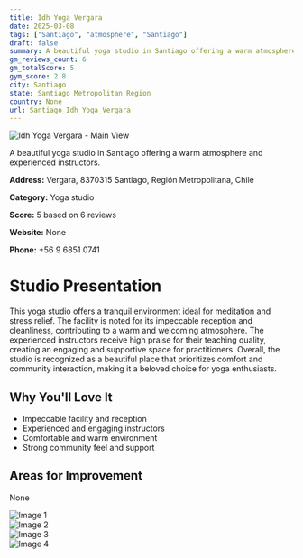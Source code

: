 ```yaml
---
title: Idh Yoga Vergara
date: 2025-03-08
tags: ["Santiago", "atmosphere", "Santiago"]  
draft: false
summary: A beautiful yoga studio in Santiago offering a warm atmosphere and experienced instructors.
gm_reviews_count: 6
gm_totalScore: 5
gym_score: 2.8
city: Santiago
state: Santiago Metropolitan Region
country: None
url: Santiago_Idh_Yoga_Vergara
---
```


<div className="aspect-[16/9] relative my-8">
  <img 
    src="https://lh5.googleusercontent.com/p/AF1QipOiceml4y9lRrX9lBa-k6A_7diNcPs619fzbjTO=w1920-h1080-k-no"
    alt="Idh Yoga Vergara - Main View"
    className="object-cover absolute inset-0 w-full h-full rounded-lg"
  />
</div>

A beautiful yoga studio in Santiago offering a warm atmosphere and experienced instructors.

**Address:** Vergara, 8370315 Santiago, Región Metropolitana, Chile

**Category:** Yoga studio

**Score:** 5 based on 6 reviews

**Website:** None

**Phone:** +56 9 6851 0741

# Studio Presentation

This yoga studio offers a tranquil environment ideal for meditation and stress relief. The facility is noted for its impeccable reception and cleanliness, contributing to a warm and welcoming atmosphere. The experienced instructors receive high praise for their teaching quality, creating an engaging and supportive space for practitioners. Overall, the studio is recognized as a beautiful place that prioritizes comfort and community interaction, making it a beloved choice for yoga enthusiasts.



## Why You'll Love It

- Impeccable facility and reception
- Experienced and engaging instructors
- Comfortable and warm environment
- Strong community feel and support

## Areas for Improvement

None

<div className="grid grid-cols-1 xl:grid-cols-2 gap-4 my-8">
<div className="aspect-[4/3] relative"><img src="https://lh5.googleusercontent.com/p/AF1QipOt97I2sKHhJRvhqItSBgE9ziiHb8aAFUbhv9xZ=w1920-h1080-k-no" alt="Image 1" className="object-cover absolute inset-0 w-full h-full rounded-lg" /></div>
<div className="aspect-[4/3] relative"><img src="https://lh5.googleusercontent.com/p/AF1QipM81gOf1a38us6agApV25IDDPJcZCjyutaoQgHM=w1920-h1080-k-no" alt="Image 2" className="object-cover absolute inset-0 w-full h-full rounded-lg" /></div>
<div className="aspect-[4/3] relative"><img src="https://lh5.googleusercontent.com/p/AF1QipOxxt2NBPbKC8NBesuk_y9tKShETQnQwQHWLySc=w1920-h1080-k-no" alt="Image 3" className="object-cover absolute inset-0 w-full h-full rounded-lg" /></div>
<div className="aspect-[4/3] relative"><img src="https://lh5.googleusercontent.com/p/AF1QipOlirIfjrAmbAs7l1m4IwCJnuAwFDpg5UxGCnWD=w1920-h1080-k-no" alt="Image 4" className="object-cover absolute inset-0 w-full h-full rounded-lg" /></div>
</div>